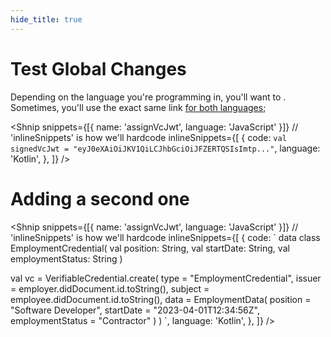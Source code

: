 ```yaml
---
hide_title: true
---
```


<LanguageSwitcher languages="JavaScript, Kotlin"/>


# Test Global Changes

Depending on the language you're programming in, you'll want to <LanguageSwitchLink text='link to different content' links='{"Kotlin": "https://kotlinlang.org/", "JavaScript": "https://www.javascript.com/"}'/>. Sometimes, you'll use the exact same link [for both languages](https://www.google.com/);

<Shnip
  snippets={[{ name: 'assignVcJwt', language: 'JavaScript' }]}
  // 'inlineSnippets' is how we'll hardcode
  inlineSnippets={[
    {
      code: `
            val signedVcJwt = "eyJ0eXAiOiJKV1QiLCJhbGciOiJFZERTQSIsImtp..."
      `,
      language: 'Kotlin',
    },
  ]}
/>

# Adding a second one

<Shnip
  snippets={[{ name: 'assignVcJwt', language: 'JavaScript' }]}
  // 'inlineSnippets' is how we'll hardcode
  inlineSnippets={[
    {
      code: `
data class EmploymentCredential(
  val position: String, 
  val startDate: String, 
  val employmentStatus: String )
            
val vc = VerifiableCredential.create(
    type = "EmploymentCredential",
    issuer = employer.didDocument.id.toString(),
    subject = employee.didDocument.id.toString(),
    data = EmploymentData(
        position = "Software Developer",
        startDate = "2023-04-01T12:34:56Z",
        employmentStatus = "Contractor"
    )
)
      `,
      language: 'Kotlin',
    },
  ]}
/>

